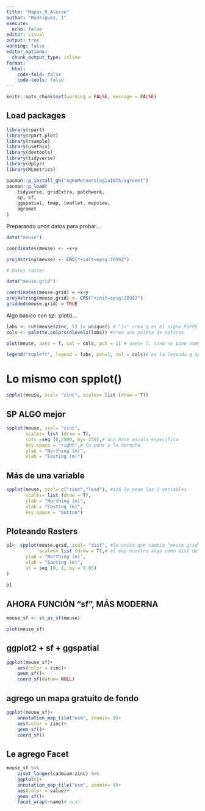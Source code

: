 ```yaml
---
title: "Mapas_R_Alesso"
author: "Rodriguez, I"
execute:
  echo: false
editor: visual
output: true
warning: false
editor_options: 
  chunk_output_type: inline
format:
  html:
    code-fold: false
    code-tools: false
---
```


```r
knitr::opts_chunk$set(warning = FALSE, message = FALSE) 
```

## Load packages

```r
library(rpart)
library(rpart.plot)
library(rsample)
library(usethis)
library(devtools)
library(tidyverse)
library(dplyr)
library(MLmetrics)
```

```r
pacman::p_install_gh("AgRoMeteorologiaINTA/agromet")
pacman::p_load(
    tidyverse, gridExtra, patchwork,
    sp, sf,
    ggspatial, tmap, leaflet, mapview,
    agromet
)
```
Preparando unos datos para probar...

```r
data("meuse")

coordinates(meuse) <- ~x+y

proj4string(meuse) <- CRS("+init=epsg:28992")

# Datos raster

data("meuse.grid")

coordinates(meuse.grid) = ~x+y
proj4string(meuse.grid) <- CRS("+init=epsg:28992")
gridded(meuse.grid) = TRUE
```

Algo basico con sp: :plot()...
```r
labs <- cut(meuse$zinc, 5) |> unique() # "|>" creo q es el signo PIPPE
cols <- palette.colors(nlevels(labs)) #crea una paleta de colores

plot(meuse, axes = T, col = cols, pch = 1) # axes= T, sino no pone nombre de ejes.

legend("topleft", legend = labs, pch=1, col = cols)# es la leyenda q aparce en el cuadrito. Pero no se q es.
```

# Lo mismo con spplot()
```r
spplot(meuse, zcol= "zinc", scales= list (draw = T))
```

## SP ALGO mejor
```r
spplot(meuse, zcol= "zinc",
       scales= list (draw = T),
       cuts =seq (0,2000, by= 250),# aca hace escala especifica
       key.space = "right",# lo pone a la derecha
       ylab = "Northing (m)",
       xlab = "Easting (m)") 
```

## Más de una variable

```r
spplot(meuse, zcol= c("zinc","lead"), #acá le pone las 2 variables
       scales= list (draw = T),
       ylab = "Northing (m)",
       xlab = "Easting (m)",
       key.space = "botton") 
```

## Ploteando Rasters
```r
p1<- spplot(meuse.grid, zcol= "dist", #lo unico que cambio "meuse grid"
            scales= list (draw = T),# el map muestra algo como dist del Rio a la costa
       ylab = "Northing (m)",
       xlab = "Easting (m)",
       at = seq (0, 1, by = 0.05)
)
 
p1           
```

## AHORA FUNCIÓN "sf", MÁS MODERNA
```r
meuse_sf <- st_as_sf(meuse)

plot(meuse_sf)
```

## ggplot2 + sf + ggspatial

```r
ggplot(meuse_sf)+
    aes(color = zinc)+
    geom_sf()+
    coord_sf(datum= NULL)
```

## agrego un mapa gratuito de fondo

```r
ggplot(meuse_sf)+
    annotation_map_tile("osm", zoomin= 0)+
    aes(color = zinc)+
    geom_sf()+
    coord_sf()
```

## Le agrego Facet
```r
meuse_sf %>% 
    pivot_longer(cadmium:zinc) %>% 
    ggplot()+
    annotation_map_tile("osm", zoomin= 0)+
    aes(color = value)+
    geom_sf()+
    facet_wrap(~name)# aca!
```


